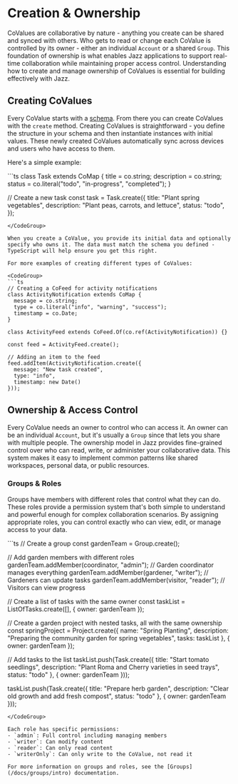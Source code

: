 

# Creation & Ownership

CoValues are collaborative by nature - anything you create can be shared and synced with others. Who gets to read or change each CoValue is controlled by its owner - either an individual `Account` or a shared `Group`. This foundation of ownership is what enables Jazz applications to support real-time collaboration while maintaining proper access control. Understanding how to create and manage ownership of CoValues is essential for building effectively with Jazz.

## Creating CoValues

Every CoValue starts with a [schema](/docs/schemas/covalues#start-your-app-with-a-schema). From there you can create CoValues with the `create` method. Creating CoValues is straightforward - you define the structure in your schema and then instantiate instances with initial values. These newly created CoValues automatically sync across devices and users who have access to them. 

Here's a simple example:

<CodeGroup>
```ts
class Task extends CoMap {
  title = co.string;
  description = co.string;
  status = co.literal("todo", "in-progress", "completed");
}

// Create a new task
const task = Task.create({
  title: "Plant spring vegetables",
  description: "Plant peas, carrots, and lettuce",
  status: "todo",
});
```
</CodeGroup>

When you create a CoValue, you provide its initial data and optionally specify who owns it. The data must match the schema you defined - TypeScript will help ensure you get this right.

For more examples of creating different types of CoValues:

<CodeGroup>
```ts
// Creating a CoFeed for activity notifications
class ActivityNotification extends CoMap {
  message = co.string;
  type = co.literal("info", "warning", "success");
  timestamp = co.Date;
}

class ActivityFeed extends CoFeed.Of(co.ref(ActivityNotification)) {}

const feed = ActivityFeed.create();

// Adding an item to the feed
feed.addItem(ActivityNotification.create({
  message: "New task created",
  type: "info",
  timestamp: new Date()
}));
```
</CodeGroup>

## Ownership & Access Control

Every CoValue needs an owner to control who can access it. An owner can be an individual `Account`, but it's usually a `Group` since that lets you share with multiple people. The ownership model in Jazz provides fine-grained control over who can read, write, or administer your collaborative data. This system makes it easy to implement common patterns like shared workspaces, personal data, or public resources.

### Groups & Roles

Groups have members with different roles that control what they can do. These roles provide a permission system that's both simple to understand and powerful enough for complex collaboration scenarios. By assigning appropriate roles, you can control exactly who can view, edit, or manage access to your data.

<CodeGroup>
```ts
// Create a group
const gardenTeam = Group.create();

// Add garden members with different roles
gardenTeam.addMember(coordinator, "admin");     // Garden coordinator manages everything
gardenTeam.addMember(gardener, "writer");       // Gardeners can update tasks
gardenTeam.addMember(visitor, "reader");        // Visitors can view progress

// Create a list of tasks with the same owner
const taskList = ListOfTasks.create([], { owner: gardenTeam });

// Create a garden project with nested tasks, all with the same ownership
const springProject = Project.create({
  name: "Spring Planting",
  description: "Preparing the community garden for spring vegetables",
  tasks: taskList
}, { owner: gardenTeam });

// Add tasks to the list
taskList.push(Task.create({
  title: "Start tomato seedlings",
  description: "Plant Roma and Cherry varieties in seed trays",
  status: "todo"
}, { owner: gardenTeam }));

taskList.push(Task.create({
  title: "Prepare herb garden",
  description: "Clear old growth and add fresh compost",
  status: "todo"
}, { owner: gardenTeam }));
```
</CodeGroup>

Each role has specific permissions:
- `admin`: Full control including managing members
- `writer`: Can modify content
- `reader`: Can only read content
- `writerOnly`: Can only write to the CoValue, not read it

For more information on groups and roles, see the [Groups](/docs/groups/intro) documentation.